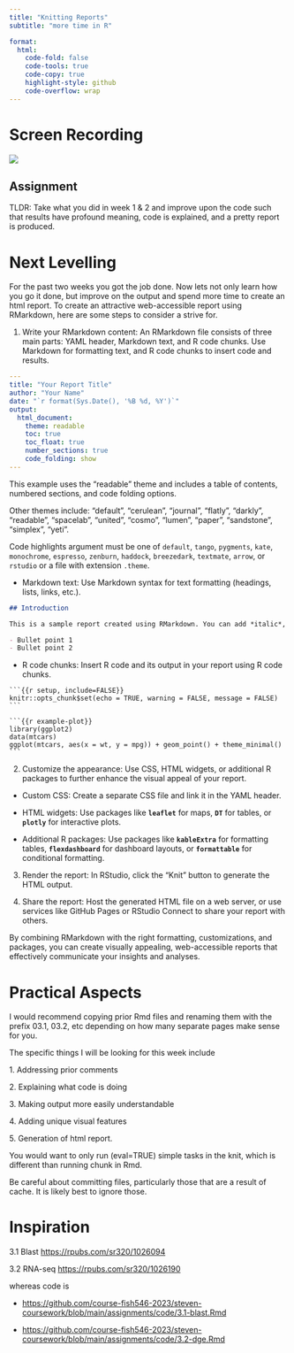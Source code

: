 ```yaml
---
title: "Knitting Reports"
subtitle: "more time in R"

format:
  html:
    code-fold: false
    code-tools: true
    code-copy: true
    highlight-style: github
    code-overflow: wrap
---
```


# Screen Recording

[![](/img/zoom.png){fig-align="right"}](vvv)

::: callout-important
## Assignment

TLDR: Take what you did in week 1 & 2 and improve upon the code such that results have profound meaning, code is explained, and a pretty report is produced.
:::

# Next Levelling

For the past two weeks you got the job done. Now lets not only learn how you go it done, but improve on the output and spend more time to create an html report. To create an attractive web-accessible report using RMarkdown, here are some steps to consider a strive for.

1.  Write your RMarkdown content: An RMarkdown file consists of three main parts: YAML header, Markdown text, and R code chunks. Use Markdown for formatting text, and R code chunks to insert code and results.

``` .yaml
---
title: "Your Report Title"
author: "Your Name"
date: "`r format(Sys.Date(), '%B %d, %Y')`"
output: 
  html_document:
    theme: readable
    toc: true
    toc_float: true
    number_sections: true
    code_folding: show
---
```

This example uses the "readable" theme and includes a table of contents, numbered sections, and code folding options.

Other themes include: "default", "cerulean", "journal", "flatly", "darkly", "readable", "spacelab", "united", "cosmo", "lumen", "paper", "sandstone", "simplex", "yeti".

Code highlights argument must be one of `default`, `tango`, `pygments`, `kate`, `monochrome`, `espresso`, `zenburn`, `haddock`, `breezedark`, `textmate`, `arrow`, or `rstudio` or a file with extension `.theme`.

-   Markdown text: Use Markdown syntax for text formatting (headings, lists, links, etc.).

``` markdown
## Introduction

This is a sample report created using RMarkdown. You can add *italic*, **bold**, or [links](https://example.com).

- Bullet point 1
- Bullet point 2
```

-   R code chunks: Insert R code and its output in your report using R code chunks.

````         
```{{r setup, include=FALSE}}
knitr::opts_chunk$set(echo = TRUE, warning = FALSE, message = FALSE)
```

```{{r example-plot}}
library(ggplot2)
data(mtcars)
ggplot(mtcars, aes(x = wt, y = mpg)) + geom_point() + theme_minimal()
```
````

2.  Customize the appearance: Use CSS, HTML widgets, or additional R packages to further enhance the visual appeal of your report.

-   Custom CSS: Create a separate CSS file and link it in the YAML header.

-   HTML widgets: Use packages like **`leaflet`** for maps, **`DT`** for tables, or **`plotly`** for interactive plots.

-   Additional R packages: Use packages like **`kableExtra`** for formatting tables, **`flexdashboard`** for dashboard layouts, or **`formattable`** for conditional formatting.

3.  Render the report: In RStudio, click the "Knit" button to generate the HTML output.

4.  Share the report: Host the generated HTML file on a web server, or use services like GitHub Pages or RStudio Connect to share your report with others.

By combining RMarkdown with the right formatting, customizations, and packages, you can create visually appealing, web-accessible reports that effectively communicate your insights and analyses.

# Practical Aspects

I would recommend copying prior Rmd files and renaming them with the prefix 03.1, 03.2, etc depending on how many separate pages make sense for you.

The specific things I will be looking for this week include

1\. Addressing prior comments

2\. Explaining what code is doing

3\. Making output more easily understandable

4\. Adding unique visual features

5\. Generation of html report.

::: callout-note
You would want to only run (eval=TRUE) simple tasks in the knit, which is different than running chunk in Rmd.
:::

::: callout-caution
Be careful about committing files, particularly those that are a result of cache. It is likely best to ignore those.
:::

# Inspiration

3.1 Blast <https://rpubs.com/sr320/1026094>

3.2 RNA-seq <https://rpubs.com/sr320/1026190>

whereas code is

-   <https://github.com/course-fish546-2023/steven-coursework/blob/main/assignments/code/3.1-blast.Rmd>

-   <https://github.com/course-fish546-2023/steven-coursework/blob/main/assignments/code/3.2-dge.Rmd>
